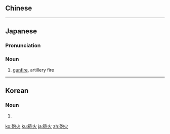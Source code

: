 {{also|炮火}}
==Chinese==

{{zh-see|炮火|v}}

----

==Japanese==
{{ja-kanjitab|ほう|か|yomi=o}}

===Pronunciation===
{{ja-pron|ほうか|y=o}}

===Noun===
{{ja-noun|ほうか}}

# [[gunfire]], artillery fire

----

==Korean==
{{ko-hanjatab}}

===Noun===
{{ko-noun|hj|hangeul=포화}}

# {{hanja form of|포화|[[gunfire]], artillery fire}}

[[ko:砲火]]
[[ku:砲火]]
[[ja:砲火]]
[[zh:砲火]]
